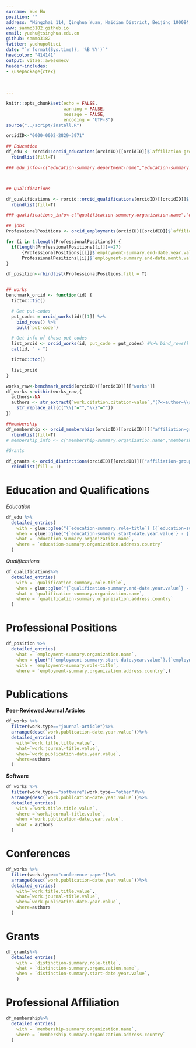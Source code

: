 ```yaml
---
surname: Yue Hu
position: ""
address: "Mingzhai 114, Qinghua Yuan, Haidian District, Beijing 100084, China"
www: sammo3182.github.io
email: yuehu@tsinghua.edu.cn
github: sammo3182
twitter: yuehupolisci
date: "`r format(Sys.time(), '%B %Y')`"
headcolor: "414141"
output: vitae::awesomecv
header-includes:
- \usepackage{ctex}

  
  
---
```


```r
knitr::opts_chunk$set(echo = FALSE, 
                      warning = FALSE,
                      message = FALSE,
                      encoding = "UTF-8")
source("../script/install.R")

```

```r

orcidID<-"0000-0002-2829-3971"

## Education
df_edu <- rorcid::orcid_educations(orcidID)[[orcidID]]$`affiliation-group`$summaries%>%
  rbindlist(fill=T)

### edu_info<-c("education-summary.department-name","education-summary.role-title","education-summary.start-date.year.value","education-summary.end-date.year.value","education-summary.organization.name","education-summary.organization.address.country")



## Qualifications

df_qualifications <- rorcid::orcid_qualifications(orcidID)[[orcidID]]$`affiliation-group`$summaries%>%
  rbindlist(fill=T)

### qualifications_info<-c("qualification-summary.organization.name","qualification-summary.role-title","qualification-summary.end-date.year.value","qualification-summary.end-date.month.value","qualification-summary.organization.address.country")

## jobs
ProfessionalPositions <- orcid_employments(orcidID)[[orcidID]]$`affiliation-group`$summaries

for (i in 1:length(ProfessionalPositions)) {
  if(length(ProfessionalPositions[[i]])==27)
      {ProfessionalPositions[[i]]$`employment-summary.end-date.year.value` <- "Present"
      ProfessionalPositions[[i]]$`employment-summary.end-date.month.value` <- ""}
}

df_position<-rbindlist(ProfessionalPositions,fill = T)


## works
benchmark_orcid <- function(id) {
  tictoc::tic()

  # Get put-codes
  put_codes = orcid_works(id)[[1]] %>%  
    bind_rows() %>% 
    pull(`put-code`)

  # Get info of those put codes
  list_orcid <- orcid_works(id, put_code = put_codes) #%>% bind_rows()
  cat(id, " - ")

  tictoc::toc()

  list_orcid
}

works_raw<-benchmark_orcid(orcidID)[[orcidID]][["works"]]
df_works <-within(works_raw,{
  authors<-NA
  authors <- str_extract(`work.citation.citation-value`,"(?<=author=\\s\\{).*(?=\\}, year)")%>%
    str_replace_all(c("\\{"="","\\}"=""))
})

##membership
df_membership <- orcid_memberships(orcidID)[[orcidID]][["affiliation-group"]][["summaries"]]%>%
  rbindlist(fill=T)
# membership_info <- c("membership-summary.organization.name","membership-summary.organization.address.country")

#Grants

df_grants <- orcid_distinctions(orcidID)[[orcidID]][["affiliation-group"]][["summaries"]]%>%
  rbindlist(fill = T)

```

# Education and Qualifications

*Education*
```r
df_edu %>%
  detailed_entries(
    with = glue::glue("{`education-summary.role-title`} ({`education-summary.department-name`}) "),
    when = glue::glue("{`education-summary.start-date.year.value`} - {`education-summary.end-date.year.value`}"),
    what = `education-summary.organization.name`,
    where = `education-summary.organization.address.country`
  )
```

*Qualifications*
```r
df_qualifications%>%
  detailed_entries(
    with = `qualification-summary.role-title`,
    when = glue::glue("{`qualification-summary.end-date.year.value`} - {`qualification-summary.end-date.month.value`}"),
    what = `qualification-summary.organization.name`,
    where = `qualification-summary.organization.address.country`
  )
```

# Professional Positions
```r
df_position %>% 
  detailed_entries(
    what = `employment-summary.organization.name`,
    when = glue("{`employment-summary.start-date.year.value`}.{`employment-summary.start-date.month.value`}--{`employment-summary.end-date.year.value`}.{`employment-summary.end-date.month.value`}"),
    with = `employment-summary.role-title`,
    where = `employment-summary.organization.address.country`,)
```

# Publications
**Peer-Reviewed Journal Articles**
```r
df_works %>%
  filter(work.type=="journal-article")%>%
  arrange(desc(`work.publication-date.year.value`))%>%
  detailed_entries(
    with=`work.title.title.value`,
    what=`work.journal-title.value`,
    when=`work.publication-date.year.value`,
    where=authors
  )

```

**Software**
```r
df_works %>%
  filter(work.type=="software"|work.type=="other")%>%
  arrange(desc(`work.publication-date.year.value`))%>%
  detailed_entries(
    with =`work.title.title.value`,
    where =`work.journal-title.value`,
    when =`work.publication-date.year.value`,
    what = authors
  )

```

# Conferences
```r
df_works %>%
  filter(work.type=="conference-paper")%>%
  arrange(desc(`work.publication-date.year.value`))%>%
  detailed_entries(
    with=`work.title.title.value`,
    what=`work.journal-title.value`,
    when=`work.publication-date.year.value`,
    where=authors 
  )
```


# Grants
```r
df_grants%>%
  detailed_entries(
    with = `distinction-summary.role-title`,
    what = `distinction-summary.organization.name`,
    when = `distinction-summary.start-date.year.value`,
    )
```


# Professional Affiliation
```r
df_membership%>%
  detailed_entries(
    with = `membership-summary.organization.name`,
    where = `membership-summary.organization.address.country`
  )
```













